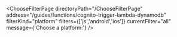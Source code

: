 


<ChooseFilterPage
    directoryPath="/ChooseFilterPage"
    address="/guides/functions/cognito-trigger-lambda-dynamodb"
    filterKind="platform"
    filters={['js','android','ios']}
    currentFilter="all"
    message={'Choose a platform:'}
/>
